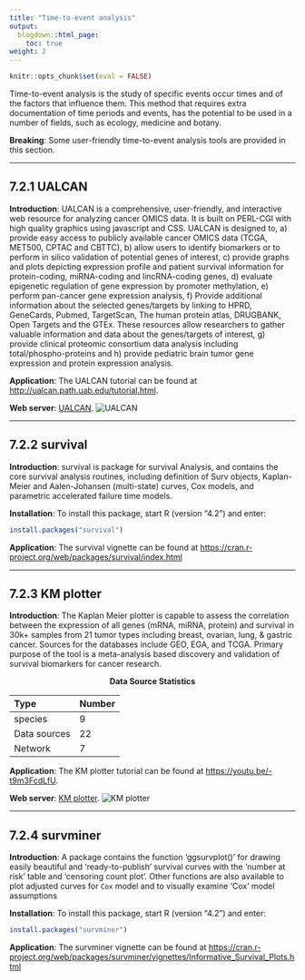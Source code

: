 ```yaml
---
title: "Time-to-event analysis"
output:
  blogdown::html_page:
    toc: true
weight: 2
---
```



```r
knitr::opts_chunk$set(eval = FALSE)
```

Time-to-event analysis is the study of specific events occur times and of the factors that influence them. This method that requires extra documentation of time periods and events, has the potential to be used in a number of fields, such as ecology, medicine and botany.

**Breaking**: Some user-friendly time-to-event analysis tools are provided in this section.

---

## 7.2.1 **UALCAN**

**Introduction**: UALCAN is a comprehensive, user-friendly, and interactive web resource for analyzing cancer OMICS data. It is built on PERL-CGI with high quality graphics using javascript and CSS. UALCAN is designed to, a) provide easy access to publicly available cancer OMICS data (TCGA, MET500, CPTAC and CBTTC), b) allow users to identify biomarkers or to perform in silico validation of potential genes of interest, c) provide graphs and plots depicting expression profile and patient survival information for protein-coding, miRNA-coding and lincRNA-coding genes, d) evaluate epigenetic regulation of gene expression by promoter methylation, e) perform pan-cancer gene expression analysis, f) Provide additional information about the selected genes/targets by linking to HPRD, GeneCards, Pubmed, TargetScan, The human protein atlas, DRUGBANK, Open Targets and the GTEx. These resources allow researchers to gather valuable information and data about the genes/targets of interest, g) provide clinical proteomic consortium data analysis including total/phospho-proteins and h) provide pediatric brain tumor gene expression and protein expression analysis. 

**Application**: The UALCAN tutorial can be found at <http://ualcan.path.uab.edu/tutorial.html>.

**Web server**: [UALCAN](http://ualcan.path.uab.edu/).
![UALCAN](/images/UALCAN.jpg?width=50pc)
 
---

## 7.2.2 **survival**

**Introduction**: survival is package for survival Analysis, and contains the core survival analysis routines, including definition of Surv objects, Kaplan-Meier and Aalen-Johansen (multi-state) curves, Cox models, and parametric accelerated failure time models.
 
**Installation**: To install this package, start R (version "4.2") and enter:
```r
install.packages("survival")
```

**Application**: The survival vignette can be found at <https://cran.r-project.org/web/packages/survival/index.html>

---

## 7.2.3 **KM plotter**

**Introduction**: The Kaplan Meier plotter is capable to assess the correlation between the expression of all genes (mRNA, miRNA, protein) and survival in 30k+ samples from 21 tumor types including breast, ovarian, lung, & gastric cancer. Sources for the databases include GEO, EGA, and TCGA. Primary purpose of the tool is a meta-analysis based discovery and validation of survival biomarkers for cancer research. 

  <center><b>Data Source Statistics</b></center>
  | Type           | Number           | 
  | :------------| :--------------| 
  | species        | 9 | 
  | Data sources   | 22 | 
  | Network        | 7 | 

**Application**: The KM plotter tutorial can be found at
<https://youtu.be/-t9m3FcdLfU>.

**Web server**: [KM plotter](https://kmplot.com/analysis/).
![KM plotter](/images/KM plotter.jpg?width=60pc)
 
---

## 7.2.4 **survminer**

**Introduction**: A package contains the function 'ggsurvplot()' for drawing easily beautiful
and 'ready-to-publish' survival curves with the 'number at risk' table
and 'censoring count plot'. Other functions are also available to plot
adjusted curves for `Cox` model and to visually examine 'Cox' model assumptions

 
**Installation**: To install this package, start R (version "4.2") and enter:
```r
install.packages("survminer")
```

**Application**: The survminer vignette can be found at <https://cran.r-project.org/web/packages/survminer/vignettes/Informative_Survival_Plots.html>
